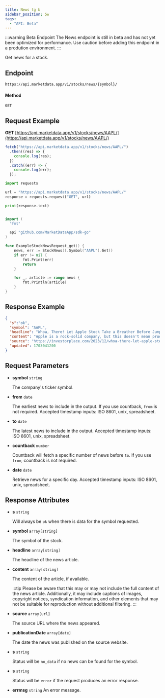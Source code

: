 ```yaml
---
title: News tg b
sidebar_position: 5w
tags:
  - "API: Beta"
---
```


:::warning Beta Endpoint
The News endpoint is still in beta and has not yet been optimized for performance. Use caution before adding this endpoint in a prodution environment.
:::

Get news for a stock.


## Endpoint
```
https://api.marketdata.app/v1/stocks/news/{symbol}/
```

#### Method
```
GET
```
## Request Example

<Tabs>
<TabItem value="HTTP" label="HTTP" default>

**GET** [https://api.marketdata.app/v1/stocks/news/AAPL/](https://api.marketdata.app/v1/stocks/news/AAPL/)

</TabItem>
<TabItem value="NodeJS" label="NodeJS">

```js title="app.js"
fetch("https://api.marketdata.app/v1/stocks/news/AAPL/")
  .then((res) => {
    console.log(res);
  })
  .catch((err) => {
    console.log(err);
  });
```

</TabItem>
<TabItem value="Python" label="Python">

```python title="app.py"
import requests

url = "https://api.marketdata.app/v1/stocks/news/AAPL/"
response = requests.request("GET", url)

print(response.text)
```

</TabItem>
<TabItem value="Go" label="Go">

```go title="stockNews.go"

import (
  "fmt"

  api "github.com/MarketDataApp/sdk-go"
)

func ExampleStockNewsRequest_get() {
	news, err := StockNews().Symbol("AAPL").Get()
	if err != nil {
		fmt.Print(err)
		return
	}

	for _, article := range news {
		fmt.Println(article)
	}
}
```
</TabItem>
</Tabs>

## Response Example

```json
{
  "s":"ok",
  "symbol": "AAPL",
  "headline": "Whoa, There! Let Apple Stock Take a Breather Before Jumping in Headfirst.",
  "content": "Apple is a rock-solid company, but this doesn't mean prudent investors need to buy AAPL stock at any price.",
  "source": "https://investorplace.com/2023/12/whoa-there-let-apple-stock-take-a-breather-before-jumping-in-headfirst/",
  "updated": 1703041200
}
```

## Request Parameters

<Tabs>
<TabItem value="required" label="Required" default>

- **symbol** `string`

  The company's ticker symbol.

</TabItem>
<TabItem value="Optional" label="Optional">

- **from** `date`

  The earliest news to include in the output. If you use countback, `from` is not required. Accepted timestamp inputs: ISO 8601, unix, spreadsheet.

- **to** `date`

  The latest news to include in the output. Accepted timestamp inputs: ISO 8601, unix, spreadsheet.

- **countback** `number`

  Countback will fetch a specific number of news before `to`. If you use `from`, countback is not required.

- **date** `date`

  Retrieve news for a specific day. Accepted timestamp inputs: ISO 8601, unix, spreadsheet.

</TabItem>
</Tabs>

## Response Attributes

<Tabs>
<TabItem value="Success" label="Success" default>

- **s** `string`

  Will always be `ok` when there is data for the symbol requested.

- **symbol** `array[string]`

  The symbol of the stock.

- **headline** `array[string]`

  The headline of the news article.

- **content** `array[string]`

  The content of the article, if available.

  :::tip
  Please be aware that this may or may not include the full content of the news article. Additionally, it may include captions of images, copyright notices, syndication information, and other elements that may not be suitable for reproduction without additional filtering.
  :::

- **source** `array[url]`

  The source URL where the news appeared.

- **publicationDate** `array[date]`

  The date the news was published on the source website.

</TabItem>
<TabItem value="NoData" label="No Data">

- **s** `string`

  Status will be `no_data` if no news can be found for the symbol.

</TabItem>
<TabItem value="Error" label="Error">

- **s** `string`

  Status will be `error` if the request produces an error response.

- **errmsg** `string`
  An error message.

</TabItem>
</Tabs>
